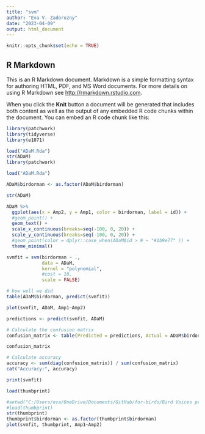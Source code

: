 ```yaml
---
title: "svm"
author: "Eva V. Zadorozny"
date: "2023-04-09"
output: html_document
---
```


```r
knitr::opts_chunk$set(echo = TRUE)
```

## R Markdown

This is an R Markdown document. Markdown is a simple formatting syntax for authoring HTML, PDF, and MS Word documents. For more details on using R Markdown see <http://rmarkdown.rstudio.com>.

When you click the **Knit** button a document will be generated that includes both content as well as the output of any embedded R code chunks within the document. You can embed an R code chunk like this:

```r
library(patchwork)
library(tidyverse)
library(e1071)
```


```r
load("ADaM.Rda")
str(ADaM)
library(patchwork)
```


```r

load("ADaM.Rda")

ADaM$birdorman <- as.factor(ADaM$birdorman)

str(ADaM)

ADaM %>% 
  ggplot(aes(x = Amp2, y = Amp1, color = birdorman, label = id)) +
  #geom_point() + 
  geom_text() +
  scale_x_continuous(breaks=seq(-100, 0, 20)) +
  scale_y_continuous(breaks=seq(-100, 0, 20)) +
  #geom_point(color = dplyr::case_when(ADaM$id > 9 ~ "#1b9e77" )) + 
  theme_minimal()

svmfit = svm(birdorman ~ .,
             data = ADaM,
             kernel = "polynomial",
             #cost = 10,
             scale = FALSE)

# how well we did                        
table(ADaM$birdorman, predict(svmfit))

plot(svmfit, ADaM, Amp1~Amp2)

predictions <- predict(svmfit, ADaM)

# Calculate the confusion matrix
confusion_matrix <- table(Predicted = predictions, Actual = ADaM$birdorman)

confusion_matrix

# Calculate accuracy
accuracy <- sum(diag(confusion_matrix)) / sum(confusion_matrix)
cat("Accuracy:", accuracy)

print(svmfit)

load(thumbprint)

```

```r
#setwd("C:/Users/eva/OneDrive/Documents/GitHub/for-birds/Bird Voices project/analysis dataset/building ADaM")
#load(thumbprint)
str(thumbprint)
thumbprint$birdorman <- as.factor(thumbprint$birdorman)
plot(svmfit, thumbprint, Amp1~Amp2)
```


